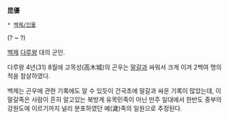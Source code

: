 '''昆優'''

 * [[백제/인물]]

(? ~ ?)

[[백제]] [[다루왕]] 대의 군인.

다루왕 4년(31) 8월에 고목성(高木城)의 곤우는 [[말갈]]과 싸워서 크게 이겨 2백여 명의 적을 참살하였다.

백제는 곤우에 관한 기록에도 알 수 있듯이 건국초에 말갈과 싸운 기록이 많았는데, 이 말갈족은 사람이 흔히 알고있는 북방계 유목민족이 아닌 만주 일대에서 한반도 중부의 강원도에 이르기까지 널리 분포하였던 예(濊)족의 일원으로 추정된다.
